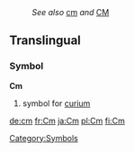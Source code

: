 :''See also'' [[cm]] ''and'' [[CM]]
==Translingual==
===Symbol===
'''Cm'''
#{{chemistry}} symbol for [[curium]]

[[Category:Symbols]]

[[de:cm]]
[[fr:Cm]]
[[ja:Cm]]
[[pl:Cm]]
[[fi:Cm]]